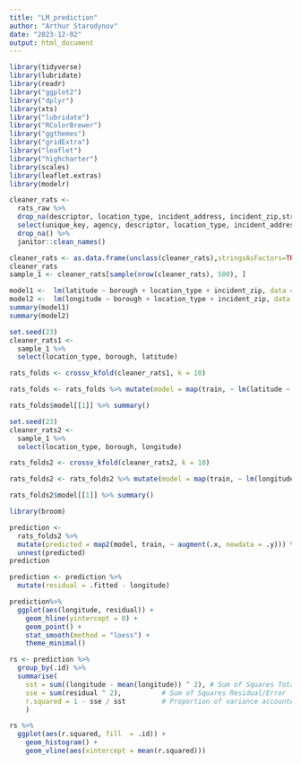 ```yaml
---
title: "LM_prediction"
author: "Arthur Starodynov"
date: "2023-12-02"
output: html_document
---
```


```r
library(tidyverse)
library(lubridate)
library(readr) 
library("ggplot2") 
library("dplyr")
library(xts)
library("lubridate")
library("RColorBrewer")
library("ggthemes")
library("gridExtra")
library("leaflet")
library("highcharter")
library(scales)
library(leaflet.extras)
library(modelr)
```

```r
cleaner_rats <- 
  rats_raw %>%
  drop_na(descriptor, location_type, incident_address, incident_zip,street_name, borough, latitude, longitude) %>%
  select(unique_key, agency, descriptor, location_type, incident_address, incident_zip, street_name, borough,latitude, longitude) %>%
  drop_na() %>%
  janitor::clean_names()

cleaner_rats <- as.data.frame(unclass(cleaner_rats),stringsAsFactors=TRUE)
cleaner_rats
sample_1 <- cleaner_rats[sample(nrow(cleaner_rats), 500), ]
```


```r
model1 <-  lm(latitude ~ borough + location_type + incident_zip, data = sample_1)
model2 <-  lm(longitude ~ borough + location_type + incident_zip, data = sample_1)
summary(model1)
summary(model2)


```


```r
set.seed(23) 
cleaner_rats1 <- 
  sample_1 %>% 
  select(location_type, borough, latitude)

rats_folds <- crossv_kfold(cleaner_rats1, k = 10)

rats_folds <- rats_folds %>% mutate(model = map(train, ~ lm(latitude ~ ., data = .)))

rats_folds$model[[1]] %>% summary()

```


```r
set.seed(23) 
cleaner_rats2 <- 
  sample_1 %>% 
  select(location_type, borough, longitude)

rats_folds2 <- crossv_kfold(cleaner_rats2, k = 10)

rats_folds2 <- rats_folds2 %>% mutate(model = map(train, ~ lm(longitude ~ ., data = .)))

rats_folds2$model[[1]] %>% summary()

```

```r
library(broom)

prediction <- 
  rats_folds2 %>%
  mutate(predicted = map2(model, train, ~ augment(.x, newdata = .y))) %>% 
  unnest(predicted)
prediction
```


```r
prediction <- prediction %>% 
  mutate(residual = .fitted - longitude)

prediction%>%
  ggplot(aes(longitude, residual)) +
    geom_hline(yintercept = 0) +
    geom_point() +
    stat_smooth(method = "loess") +
    theme_minimal()


```
```r
rs <- prediction %>%
  group_by(.id) %>% 
  summarise(
    sst = sum((longitude - mean(longitude)) ^ 2), # Sum of Squares Total
    sse = sum(residual ^ 2),          # Sum of Squares Residual/Error
    r.squared = 1 - sse / sst         # Proportion of variance accounted for
    )

rs %>% 
  ggplot(aes(r.squared, fill  = .id)) +
    geom_histogram() +
    geom_vline(aes(xintercept = mean(r.squared)))

```
